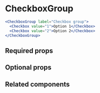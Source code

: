 # CheckboxGroup

<ComponentDescription name="checkbox-group" />

```jsx
<CheckboxGroup label="Checkbox group">
  <Checkbox value="1">Option 1</Checkbox>
  <Checkbox value="2">Option 2</Checkbox>
</CheckboxGroup>
```

## Required props

<PropsDocs name="checkbox-group" required />

## Optional props

<PropsDocs name="checkbox-group" />


## Related components

<RelatedComponentList>
  <RelatedComponent
    title="RadioGroup"
    description="A group of Radios includes five options at most and only one can be selected at a time. Options can be listed horizontally or vertically."
    href="/components/radio"
  />
</RelatedComponentList>

